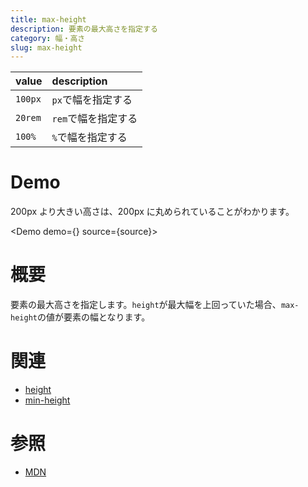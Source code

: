 ```yaml
---
title: max-height
description: 要素の最大高さを指定する
category: 幅・高さ
slug: max-height
---
```



| value   | description         |
| :------ | :------------------ |
| `100px` | `px`で幅を指定する  |
| `20rem` | `rem`で幅を指定する |
| `100%`  | `%`で幅を指定する   |

# Demo

200px より大きい高さは、200px に丸められていることがわかります。

<Demo demo={<Preview />} source={source}>
  <Snippet />
</Demo>

# 概要

要素の最大高さを指定します。`height`が最大幅を上回っていた場合、`max-height`の値が要素の幅となります。

# 関連

- [height](/height)
- [min-height](/min-height)

# 参照

- [MDN](https://developer.mozilla.org/ja/docs/Web/CSS/max-height)
